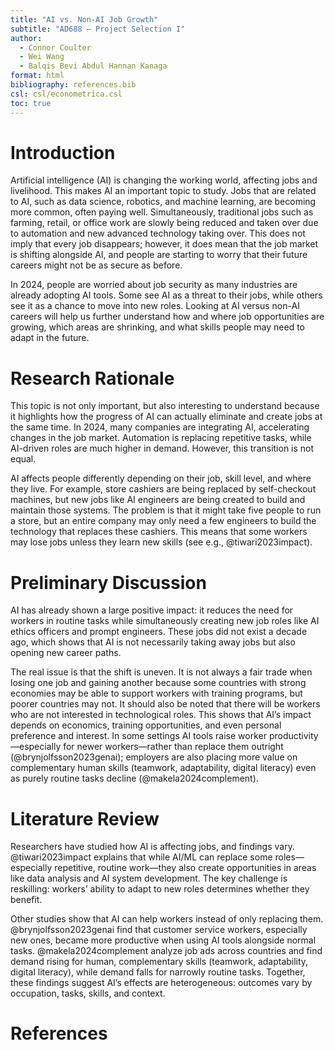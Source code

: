 ```yaml
---
title: "AI vs. Non-AI Job Growth"
subtitle: "AD688 – Project Selection I"
author:
  - Connor Coulter
  - Wei Wang
  - Balqis Bevi Abdul Hannan Kanaga
format: html
bibliography: references.bib
csl: csl/econometrica.csl
toc: true
---
```


# Introduction

Artificial intelligence (AI) is changing the working world, affecting jobs and livelihood. This makes AI an important topic to study. Jobs that are related to AI, such as data science, robotics, and machine learning, are becoming more common, often paying well. Simultaneously, traditional jobs such as farming, retail, or office work are slowly being reduced and taken over due to automation and new advanced technology taking over. This does not imply that every job disappears; however, it does mean that the job market is shifting alongside AI, and people are starting to worry that their future careers might not be as secure as before.

In 2024, people are worried about job security as many industries are already adopting AI tools. Some see AI as a threat to their jobs, while others see it as a chance to move into new roles. Looking at AI versus non-AI careers will help us further understand how and where job opportunities are growing, which areas are shrinking, and what skills people may need to adapt in the future.

# Research Rationale

This topic is not only important, but also interesting to understand because it highlights how the progress of AI can actually eliminate and create jobs at the same time. In 2024, many companies are integrating AI, accelerating changes in the job market. Automation is replacing repetitive tasks, while AI-driven roles are much higher in demand. However, this transition is not equal.

AI affects people differently depending on their job, skill level, and where they live. For example, store cashiers are being replaced by self-checkout machines, but new jobs like AI engineers are being created to build and maintain those systems. The problem is that it might take five people to run a store, but an entire company may only need a few engineers to build the technology that replaces these cashiers. This means that some workers may lose jobs unless they learn new skills (see e.g., @tiwari2023impact).

# Preliminary Discussion

AI has already shown a large positive impact: it reduces the need for workers in routine tasks while simultaneously creating new job roles like AI ethics officers and prompt engineers. These jobs did not exist a decade ago, which shows that AI is not necessarily taking away jobs but also opening new career paths.

The real issue is that the shift is uneven. It is not always a fair trade when losing one job and gaining another because some countries with strong economies may be able to support workers with training programs, but poorer countries may not. It should also be noted that there will be workers who are not interested in technological roles. This shows that AI’s impact depends on economics, training opportunities, and even personal preference and interest. In some settings AI tools raise worker productivity—especially for newer workers—rather than replace them outright (@brynjolfsson2023genai); employers are also placing more value on complementary human skills (teamwork, adaptability, digital literacy) even as purely routine tasks decline (@makela2024complement).

# Literature Review

Researchers have studied how AI is affecting jobs, and findings vary. @tiwari2023impact explains that while AI/ML can replace some roles—especially repetitive, routine work—they also create opportunities in areas like data analysis and AI system development. The key challenge is reskilling: workers’ ability to adapt to new roles determines whether they benefit.

Other studies show that AI can help workers instead of only replacing them. @brynjolfsson2023genai find that customer service workers, especially new ones, became more productive when using AI tools alongside normal tasks. @makela2024complement analyze job ads across countries and find demand rising for human, complementary skills (teamwork, adaptability, digital literacy), while demand falls for narrowly routine tasks. Together, these findings suggest AI’s effects are heterogeneous: outcomes vary by occupation, tasks, skills, and context.

# References

